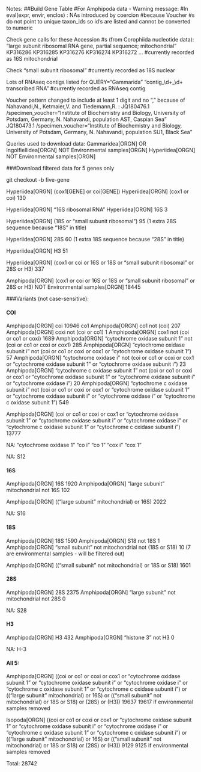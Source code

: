 Notes:
##Build Gene Table
#For Amphipoda data - Warning message:
#In eval(expr, envir, enclos) : NAs introduced by coercion
#because Voucher #s do not point to unique taxon_ids so id's are listed and cannot be converted to numeric

Check gene calls for these Accession #s (from Corophiida nucleotide data):
"large subunit ribosomal RNA gene,
            partial sequence; mitochondrial"
KP316286 KP316285 KP316276 KP316274 KP316272 ...
#currently recorded as 16S mitochondrial

Check "small subunit ribosomal"
#currently recorded as 18S nuclear

Lots of RNAseq contigs listed for QUERY="Gammarida"
"contig_\\d+_\\d+ transcribed RNA"
#currently recorded as RNAseq contig

Voucher pattern changed to include at least 1 digit and no "," because of Nahavandi,N., Ketmaier,V. and Tiedemann,R. :
JQ180476.1 /specimen_voucher="Institute of Biochemistry and Biology, University of Potsdam, Germany, N. Nahavandi, population AST, Caspian Sea"
JQ180473.1 /specimen_voucher="Institute of Biochemistry and Biology, University of Potsdam, Germany, N. Nahavandi, population SU1, Black Sea"

Queries used to download data:
Gammaridea[ORGN] OR Ingolfiellidea[ORGN] NOT Environmental samples[ORGN] 
Hyperiidea[ORGN] NOT Environmental samples[ORGN]

###Download filtered data for 5 genes only

git checkout -b five-gene

Hyperiidea[ORGN] (cox1[GENE] or coi[GENE]) 
Hyperiidea[ORGN] (cox1 or coi) 
130

Hyperiidea[ORGN] "16S ribosomal RNA"
Hyperiidea[ORGN] 16S
3

Hyperiidea[ORGN] (18S or "small subunit ribosomal")
95 (1 extra 28S sequence because "18S" in title)

Hyperiidea[ORGN] 28S
60 (1 extra 18S sequence because "28S" in title)

Hyperiidea[ORGN] H3
51

Hyperiidea[ORGN] (cox1 or coi or 16S or 18S or "small subunit ribosomal" or 28S or H3)
337

Amphipoda[ORGN] (cox1 or coi or 16S or 18S or "small subunit ribosomal" or 28S or H3) NOT Environmental samples[ORGN]
18445

###Variants (not case-sensitive):

#### COI

Amphipoda[ORGN] coi
10946
co1
Amphipoda[ORGN] co1 not (coi)
207
Amphipoda[ORGN] coxi not (coi or co1)
1
Amphipoda[ORGN] cox1 not (coi or co1 or coxi)
1689
Amphipoda[ORGN] "cytochrome oxidase subunit  1" not (coi or co1 or coxi or cox1)
285
Amphipoda[ORGN] "cytochrome oxidase subunit  i" not (coi or co1 or coxi or cox1 or "cytochrome oxidase subunit  1")
57
Amphipoda[ORGN] "cytochrome oxidase i" not (coi or co1 or coxi or cox1 or "cytochrome oxidase subunit 1" or "cytochrome oxidase subunit i")
23
Amphipoda[ORGN] "cytochrome c oxidase subunit 1" not (coi or co1 or coxi or cox1 or "cytochrome oxidase subunit 1" or "cytochrome oxidase subunit i" or "cytochrome oxidase i")
20
Amphipoda[ORGN] "cytochrome c oxidase subunit i" not (coi or co1 or coxi or cox1 or "cytochrome oxidase subunit 1" or "cytochrome oxidase subunit i" or "cytochrome oxidase i" or "cytochrome c oxidase subunit 1") 
549

Amphipoda[ORGN] (coi or co1 or coxi or cox1 or "cytochrome oxidase subunit 1" or "cytochrome oxidase subunit i" or "cytochrome oxidase i" or "cytochrome c oxidase subunit 1" or "cytochrome c oxidase subunit i") 
13777

NA:
"cytochrome oxidase 1"
"co i"
"co 1"
"cox i"
"cox 1"

NA:
S12

#### 16S

Amphipoda[ORGN] 16S
1920
Amphipoda[ORGN] "large subunit" mitochondrial not 16S 
102

Amphipoda[ORGN] (("large subunit" mitochondrial) or 16S)
2022

NA:
S16

#### 18S

Amphipoda[ORGN] 18S
1590
Amphipoda[ORGN] S18 not 18S
1
Amphipoda[ORGN] "small subunit" not mitochondrial not (18S or S18)
10 (7 are environmental samples - will be filtered out)

Amphipoda[ORGN] (("small subunit" not mitochondrial) or 18S or S18)
1601

#### 28S

Amphipoda[ORGN] 28S
2375
Amphipoda[ORGN] "large subunit" not mitochondrial not 28S
0

NA:
S28

#### H3

Amphipoda[ORGN] H3
432
Amphipoda[ORGN] "histone 3" not H3
0

NA:
H-3

#### All 5:
Amphipoda[ORGN] ((coi or co1 or coxi or cox1 or "cytochrome oxidase subunit 1" or "cytochrome oxidase subunit i" or "cytochrome oxidase i" or "cytochrome c oxidase subunit 1" or "cytochrome c oxidase subunit i") or (("large subunit" mitochondrial) or 16S) or (("small subunit" not mitochondrial) or 18S or S18) or (28S) or (H3))
19637
19617 if environmental samples removed

Isopoda[ORGN] ((coi or co1 or coxi or cox1 or "cytochrome oxidase subunit 1" or "cytochrome oxidase subunit i" or "cytochrome oxidase i" or "cytochrome c oxidase subunit 1" or "cytochrome c oxidase subunit i") or (("large subunit" mitochondrial) or 16S) or (("small subunit" not mitochondrial) or 18S or S18) or (28S) or (H3))
9129
9125 if environmental samples removed

Total: 28742











